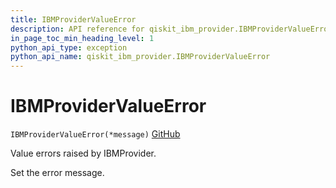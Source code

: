 ```yaml
---
title: IBMProviderValueError
description: API reference for qiskit_ibm_provider.IBMProviderValueError
in_page_toc_min_heading_level: 1
python_api_type: exception
python_api_name: qiskit_ibm_provider.IBMProviderValueError
---
```


# IBMProviderValueError

<span id="qiskit_ibm_provider.IBMProviderValueError" />

`IBMProviderValueError(*message)` [GitHub](https://github.com/qiskit/qiskit-ibm-provider/tree/stable/0.8/qiskit_ibm_provider/exceptions.py "view source code")

Value errors raised by IBMProvider.

Set the error message.

